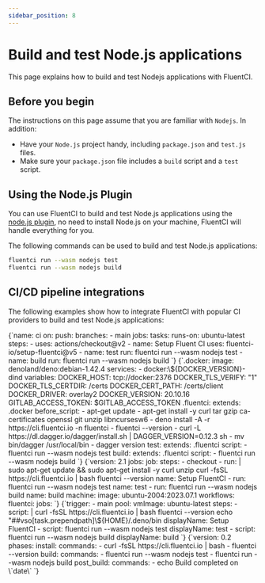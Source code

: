 ```yaml
---
sidebar_position: 8
---
```


# Build and test Node.js applications

This page explains how to build and test Nodejs applications with FluentCI.

## Before you begin

The instructions on this page assume that you are familiar with `Nodejs`. In addition:

- Have your `Node.js` project handy, including `package.json` and `test.js` files.
- Make sure your `package.json` file includes a `build` script and a `test` script.

## Using the Node.js Plugin

You can use FluentCI to build and test Node.js applications using the [node.js plugin](https://github.com/fluent-ci-templates/nodejs-pipeline), no need to install Node.js on your machine, FluentCI will handle everything for you.

The following commands can be used to build and test Node.js applications:

```bash
fluentci run --wasm nodejs test
fluentci run --wasm nodejs build
```

## CI/CD pipeline integrations

The following examples show how to integrate FluentCI with popular CI providers to build and test Node.js applications:


<Tabs>
  <TabItem value="gha" label="Github Actions">
    <CodeBlock language="yaml" title="ci.yml">
      {`name: ci
on:
  push:
    branches:
      - main
jobs:
  tasks:
    runs-on: ubuntu-latest
    steps:
      - uses: actions/checkout@v2
      - name: Setup Fluent CI
        uses: fluentci-io/setup-fluentci@v5
      - name: test
        run: fluentci run --wasm nodejs test
      - name: build
        run: fluentci run --wasm nodejs build
      `}
    </CodeBlock>
  </TabItem>
  <TabItem value="gitlab" label="GitLab CI">
    <CodeBlock language="yaml" title=".gitlab-ci.yml">
      {`.docker:
  image: denoland/deno:debian-1.42.4
  services:
    - docker:\${DOCKER_VERSION}-dind
  variables:
    DOCKER_HOST: tcp://docker:2376
    DOCKER_TLS_VERIFY: "1"
    DOCKER_TLS_CERTDIR: /certs
    DOCKER_CERT_PATH: /certs/client
    DOCKER_DRIVER: overlay2
    DOCKER_VERSION: 20.10.16
    GITLAB_ACCESS_TOKEN: $GITLAB_ACCESS_TOKEN
.fluentci:
  extends: .docker
  before_script:
    - apt-get update
    - apt-get install -y curl tar gzip ca-certificates openssl git unzip libncursesw6
    - deno install -A -r https://cli.fluentci.io -n fluentci
    - fluentci --version
    - curl -L https://dl.dagger.io/dagger/install.sh | DAGGER_VERSION=0.12.3 sh
    - mv bin/dagger /usr/local/bin
    - dagger version
test:
  extends: .fluentci
  script:
    - fluentci run --wasm nodejs test
build:
  extends: .fluentci
  script:
    - fluentci run --wasm nodejs build
`}

</CodeBlock>
</TabItem>
<TabItem value="circleci" label="Circle CI">
<CodeBlock language="yaml" title=".circleci/config.yml">
{`version: 2.1
jobs:
  job:
    steps:
      - checkout
      - run: |
          sudo apt-get update && sudo apt-get install -y curl unzip
          curl -fsSL https://cli.fluentci.io | bash
          fluentci --version
        name: Setup FluentCI
      - run: fluentci run --wasm nodejs test
        name: test
      - run: fluentci run --wasm nodejs build
        name: build
    machine:
      image: ubuntu-2004:2023.07.1
workflows:
  fluentci:
    jobs:
  `}
</CodeBlock>
</TabItem>
<TabItem value="azure" label="Azure Pipelines">
<CodeBlock language="yaml" title="azure-pipelines.yml">
{`trigger:
  - main
pool:
  vmImage: ubuntu-latest
steps:
  - script: |
      curl -fsSL https://cli.fluentci.io | bash
      fluentci --version
      echo "##vso[task.prependpath]\${HOME}/.deno/bin
    displayName: Setup FluentCI
  - script: fluentci run --wasm nodejs test
    displayName: test
  - script: fluentci run --wasm nodejs build
    displayName: build
`}
</CodeBlock>
</TabItem>
<TabItem value="aws" label="AWS CodePipeline">
<CodeBlock language="yaml" title="buildspec.yml">
{`version: 0.2
phases:
  install:
    commands:
      - curl -fsSL https://cli.fluentci.io | bash
      - fluentci --version
  build:
    commands:
      - fluentci run --wasm nodejs test
      - fluentci run --wasm nodejs build
  post_build:
    commands:
      - echo Build completed on \`date\`
  `}
</CodeBlock>
</TabItem>
</Tabs>
